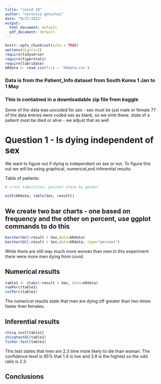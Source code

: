```yaml
---
title: "covid 19"
author: "veronica gonzalez"
date: "9/27/2022"
output:
  html_document: default
  pdf_document: default
---
```


```r
knitr::opts_chunk$set(echo = TRUE)
options(digits=2)
require(tidyverse)
require(tigerstats)
require(lubridate)
kRdata <- read.csv(file = 'kRdata.csv')
```
### Data is from the Patient_Info dataset from South Korea 1 Jan to 1 May 
### This is contained in a downloadable zip file from kaggle

Some of the data was uncoded for sex - sex must be just male or female
77 of the data entries were coded sex  as blank, so we omit these.
state of a patient must be died or alive - we adjust that as well   
  
# Question 1 - Is dying independent of sex

We want to figure out if dying is independent on sex or not. To figure this out we will be using graphical, numerical,and inferential results.


Table of patients:
```r

# cross tabulation, patient state by gender

with(kRdata, table(Sex, result))

```

## We create two bar charts - one based on frequency and the other on percent, use ggplot commands to do this

```r
barchartGC(~result + Sex,data=kRdata)
barchartGC(~result + Sex,data=kRdata, type="percent")

```

 While there are still way much more woman than men.In this experiment there were more men dying from covid. 





  
## Numerical results

```r
table1 <- xtabs(~result + Sex, data=kRdata)
rowPerc(table1)
colPerc(table1)
```

The numerical results state that men are dying off greater than two times faster then females.

## Inferential results 
```r
chisq.test(table1)
chisqtestGC(table1)
fisher.test(table1)
```

This test states that men are 2.3 time more likely to die than woman. The confidence level is 95% that 1.4 is low and 3.9 is the highest so the odd ratio is 2.3.

## Conclusions


